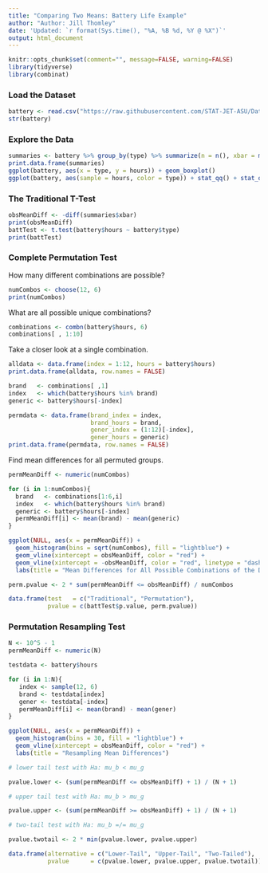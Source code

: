 ```yaml
---
title: "Comparing Two Means: Battery Life Example"
author: "Author: Jill Thomley"
date: 'Updated: `r format(Sys.time(), "%A, %B %d, %Y @ %X")`'
output: html_document
---
```


```r
knitr::opts_chunk$set(comment="", message=FALSE, warning=FALSE)
library(tidyverse)
library(combinat)
```


### Load the Dataset

```r
battery <- read.csv("https://raw.githubusercontent.com/STAT-JET-ASU/Datasets/master/Instructor/batterylife.csv")
str(battery)
```


### Explore the Data

```r
summaries <- battery %>% group_by(type) %>% summarize(n = n(), xbar = mean(hours), stdv = sd(hours))
print.data.frame(summaries)
ggplot(battery, aes(x = type, y = hours)) + geom_boxplot()
ggplot(battery, aes(sample = hours, color = type)) + stat_qq() + stat_qq_line()
```


### The Traditional T-Test

```r
obsMeanDiff <- -diff(summaries$xbar)
print(obsMeanDiff)
battTest <- t.test(battery$hours ~ battery$type)
print(battTest)
```


### Complete Permutation Test

How many different combinations are possible?

```r
numCombos <- choose(12, 6)
print(numCombos)
```

What are all possible unique combinations?

```r
combinations <- combn(battery$hours, 6)
combinations[ , 1:10]
```

Take a closer look at a single combination.

```r
alldata <- data.frame(index = 1:12, hours = battery$hours)
print.data.frame(alldata, row.names = FALSE)

brand   <- combinations[ ,1]
index   <- which(battery$hours %in% brand)
generic <- battery$hours[-index]

permdata <- data.frame(brand_index = index, 
                       brand_hours = brand, 
                       gener_index = (1:12)[-index],
                       gener_hours = generic)
print.data.frame(permdata, row.names = FALSE)
```

Find mean differences for all permuted groups.

```r
permMeanDiff <- numeric(numCombos)

for (i in 1:numCombos){
  brand   <- combinations[1:6,i]
  index   <- which(battery$hours %in% brand)
  generic <- battery$hours[-index]
  permMeanDiff[i] <- mean(brand) - mean(generic)
}

ggplot(NULL, aes(x = permMeanDiff)) + 
  geom_histogram(bins = sqrt(numCombos), fill = "lightblue") + 
  geom_vline(xintercept = obsMeanDiff, color = "red") +
  geom_vline(xintercept = -obsMeanDiff, color = "red", linetype = "dashed") +
  labs(title = "Mean Differences for All Possible Combinations of the Data")

perm.pvalue <- 2 * sum(permMeanDiff <= obsMeanDiff) / numCombos

data.frame(test   = c("Traditional", "Permutation"),
           pvalue = c(battTest$p.value, perm.pvalue))
```


### Permutation Resampling Test

```r
N <- 10^5 - 1
permMeanDiff <- numeric(N)

testdata <- battery$hours

for (i in 1:N){
   index <- sample(12, 6)
   brand <- testdata[index]
   gener <- testdata[-index]
   permMeanDiff[i] <- mean(brand) - mean(gener)
}

ggplot(NULL, aes(x = permMeanDiff)) + 
  geom_histogram(bins = 30, fill = "lightblue") + 
  geom_vline(xintercept = obsMeanDiff, color = "red") +
  labs(title = "Resampling Mean Differences")

# lower tail test with Ha: mu_b < mu_g

pvalue.lower <- (sum(permMeanDiff <= obsMeanDiff) + 1) / (N + 1)

# upper tail test with Ha: mu_b > mu_g

pvalue.upper <- (sum(permMeanDiff >= obsMeanDiff) + 1) / (N + 1)

# two-tail test with Ha: mu_b =/= mu_g

pvalue.twotail <- 2 * min(pvalue.lower, pvalue.upper)

data.frame(alternative = c("Lower-Tail", "Upper-Tail", "Two-Tailed"),
           pvalue      = c(pvalue.lower, pvalue.upper, pvalue.twotail))
```

